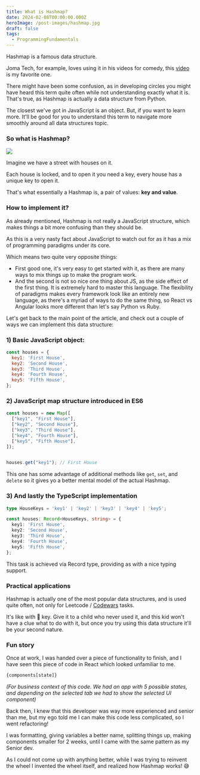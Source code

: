 ```yaml
---
title: What is Hashmap?
date: 2024-02-08T00:00:00.000Z
heroImage: /post-images/hashmap.jpg
draft: false
tags:
  - ProgrammingFundamentals
---
```


Hashmap is a famous data structure.

Joma Tech, for example, loves using it in his videos for comedy, this [video](https://www.youtube.com/watch?v=5bId3N7QZec) is my favorite one.

There might have been some confusion, as in developing circles you might have heard this term quite often while not understanding exactly what it is. That's true, as Hashmap is actually a data structure from Python.

The closest we've got in JavaScript is an object. But, if you want to learn more. It'll be good for you to understand this term to navigate more smoothly around all data structures topic.

### So what is Hashmap?

![](/post-images/hashmap-illustration.png)

Imagine we have a street with houses on it.

Each house is locked, and to open it you need a key, every house has a unique key to open it.

That's what essentially a Hashmap is, a pair of values: **key and value**.

### How to implement it?

As already mentioned, Hashmap is not really a JavaScript structure, which makes things a bit more confusing than they should be.

As this is a very nasty fact about JavaScript to watch out for as it has a mix of programming paradigms under its core.

Which means two quite very opposite things:

* First good one, it's very easy to get started with it, as there are many ways to mix things up to make the program work.
* And the second is not so nice one thing about JS, as the side effect of the first thing. It is extremely hard to master this language. The flexibility of paradigms makes every framework look like an entirely new language, as there's a myriad of ways to do the same thing, so React vs Angular looks more different than let's say Python vs Ruby.

Let's get back to the main point of the article, and check out a couple of ways we can implement this data structure:

### 1) Basic JavaScript object:

```javascript
const houses = {
  key1: 'First House',
  key2: 'Second House',
  key3: 'Third House',
  key4: 'Fourth House',
  key5: 'Fifth House',
};
```

### 2) JavaScript map structure introduced in ES6

```javascript
const houses = new Map([
  ["key1", "First House"],
  ["key2", "Second House"],
  ["key3", "Third House"],
  ["key4", "Fourth House"],
  ["key5", "Fifth House"],
]);


houses.get("key1"); // First House
```

This one has some advantage of additional methods like `get`, `set`, and `delete` so it gives yo a better mental model of the actual Hashmap.

### 3) And lastly the TypeScript implementation

```typescript
type HouseKeys = 'key1' | 'key2' | 'key3' | 'key4' | 'key5';

const houses: Record<HouseKeys, string> = {
  key1: 'First House',
  key2: 'Second House',
  key3: 'Third House',
  key4: 'Fourth House',
  key5: 'Fifth House',
};
```

This task is achieved via Record type, providing as with a nice typing support.

### Practical applications

Hashmap is actually one of the most popular data structures, and is used quite often, not only for Leetcode / [Codewars](https://alex-code.com/admin#/~/post/2023-01-21-i-tried-codewars-for-30-days) tasks.

It's like with 🔑 key. Give it to a child who never used it, and this kid won't have a clue what to do with it, but once you try using this data structure it'll be your second nature.

### Fun story

Once at work, I was handed over a piece of functionality to finish, and I have seen this piece of code in React which looked unfamiliar to me.

```javascript
{components[state]}
```

*(For business context of this code. We had an app with 5 possible states, and depending on the selected tab we had to show the selected UI component)*

Back then, I knew that this developer was way more experienced and senior than me, but my ego told me I can make this code less complicated, so I went refactoring!

I was formatting, giving variables a better name, splitting things up, making components smaller for 2 weeks, until I came with the same pattern as my Senior dev.

As I could not come up with anything better, while I was trying to reinvent the wheel I invented the wheel itself, and realized how Hashmap works! 😅
